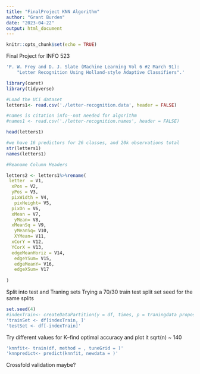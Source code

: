 ```yaml
---
title: "FinalProject KNN Algorithm"
author: "Grant Burden"
date: "2023-04-22"
output: html_document
---
```


```r
knitr::opts_chunk$set(echo = TRUE)
```

Final Project for INFO 523

```r
'P. W. Frey and D. J. Slate (Machine Learning Vol 6 #2 March 91):
	"Letter Recognition Using Holland-style Adaptive Classifiers".'

```

```r
library(caret)
library(tidyverse)

```

```r
#Load the UCi dataset
letters1<- read.csv('./letter-recognition.data', header = FALSE)

#names is citation info--not needed for algorithm
#names1 <- read.csv('./letter-recognition.names', header = FALSE)

head(letters1)

#we have 16 predictors for 26 classes, and 20k observations total
str(letters1)
names(letters1)

#Reaname Column Headers

letters2 <- letters1%>%rename(
 letter  = V1,
  xPos = V2,
  yPos = V3,
  pixWidth = V4,
   pixHeight= V5,
  pixOn = V6,
  xMean = V7,
   yMean= V8,
  xMeanSq = V9,
   yMeanSq= V10,
   XYMean= V11,
  xCorY = V12,
  YCorX = V13,
  edgeMeanHoriz = V14,
   edgeYSum= V15,
   edgeMeanY= V16,
   edgeXSum= V17
   
) 
```
Split into test and Traning sets
Trying a 70/30 train test split
set seed for the same splits

```r
set.seed(4)
#indexTrain<- createDataPartition(y = df, times, p = traningdata propostion)
'trainSet <- df[indexTrain, ]'
'testSet <- df[-indexTrain]'
```
Try different values for K--find optimal accuracy and plot it
sqrt(n) ~ 140

```r
'knnfit<- train(df, method = , tuneGrid = )'
'knnpredict<- predict(knnfit, newdata = )'
```

Crossfold validation maybe?

